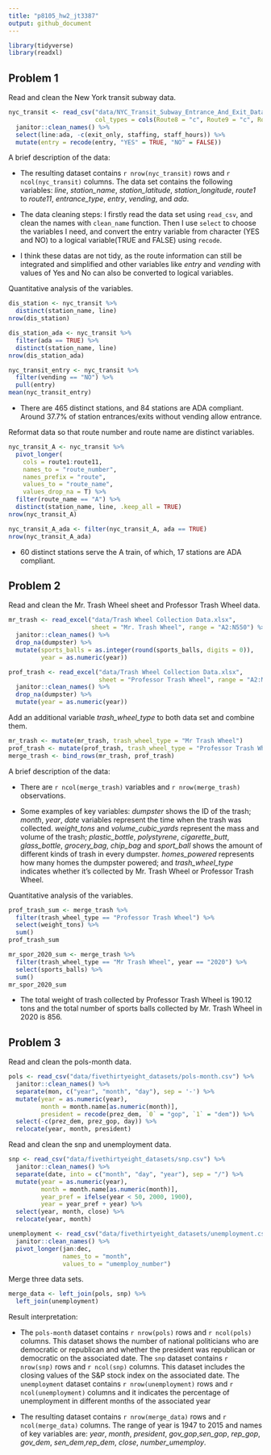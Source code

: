 ```yaml
---
title: "p8105_hw2_jt3387"
output: github_document
---
```

  
```r
library(tidyverse)
library(readxl)
```

## Problem 1

Read and clean the New York transit subway data.

```r
nyc_transit <- read_csv("data/NYC_Transit_Subway_Entrance_And_Exit_Data.csv",
                        col_types = cols(Route8 = "c", Route9 = "c", Route10 = "c", Route11 = "c")) %>%
  janitor::clean_names() %>% 
  select(line:ada, -c(exit_only, staffing, staff_hours)) %>% 
  mutate(entry = recode(entry, "YES" = TRUE, "NO" = FALSE))
```

A brief description of the data:
  
- The resulting dataset contains ``r nrow(nyc_transit)`` rows and ``r ncol(nyc_transit)`` columns. The data set contains the following variables: *line*, *station_name*, *station_latitude*, *station_longitude*, *route1* to *route11*, *entrance_type*, *entry*, *vending*, and *ada*. 

- The data cleaning steps: I firstly read the data set using `read_csv`, and clean the names with `clean_name` function. Then I use `select` to choose the variables I need, and convert the entry variable from character (YES and NO) to a logical variable(TRUE and FALSE) using `recode`.

- I think these datas are not tidy, as the route information can still be integrated and simplified and other variables like *entry* and *vending* with values of Yes and No can also be converted to logical variables.

Quantitative analysis of the variables.

```r
dis_station <- nyc_transit %>% 
  distinct(station_name, line)
nrow(dis_station)

dis_station_ada <- nyc_transit %>%
  filter(ada == TRUE) %>% 
  distinct(station_name, line)
nrow(dis_station_ada)

nyc_transit_entry <- nyc_transit %>% 
  filter(vending == "NO") %>% 
  pull(entry)
mean(nyc_transit_entry)
```

- There are 465 distinct stations, and 84 stations are ADA compliant. Around 37.7% of station entrances/exits without vending allow entrance.

Reformat data so that route number and route name are distinct variables.

```r
nyc_transit_A <- nyc_transit %>% 
  pivot_longer(
    cols = route1:route11, 
    names_to = "route_number",
    names_prefix = "route",
    values_to = "route_name",
    values_drop_na = T) %>% 
  filter(route_name == "A") %>% 
  distinct(station_name, line, .keep_all = TRUE)
nrow(nyc_transit_A)

nyc_transit_A_ada <- filter(nyc_transit_A, ada == TRUE)
nrow(nyc_transit_A_ada)
```

- 60 distinct stations serve the A train, of which, 17 stations are ADA compliant.

## Problem 2

Read and clean the Mr. Trash Wheel sheet and Professor Trash Wheel data.

```r
mr_trash <- read_excel("data/Trash Wheel Collection Data.xlsx", 
                       sheet = "Mr. Trash Wheel", range = "A2:N550") %>%
  janitor::clean_names() %>% 
  drop_na(dumpster) %>% 
  mutate(sports_balls = as.integer(round(sports_balls, digits = 0)),
         year = as.numeric(year)) 

prof_trash <- read_excel("data/Trash Wheel Collection Data.xlsx", 
                         sheet = "Professor Trash Wheel", range = "A2:M97") %>%
  janitor::clean_names() %>% 
  drop_na(dumpster) %>% 
  mutate(year = as.numeric(year)) 
```

Add an additional variable *trash_wheel_type* to both data set and combine them.

```r
mr_trash <- mutate(mr_trash, trash_wheel_type = "Mr Trash Wheel")
prof_trash <- mutate(prof_trash, trash_wheel_type = "Professor Trash Wheel")
merge_trash <- bind_rows(mr_trash, prof_trash)
```

A brief description of the data:
  
- There are `r ncol(merge_trash)` variables and `r nrow(merge_trash)` observations.

- Some examples of key variables: *dumpster* shows the ID of the trash; *month*, *year*, *date* variables represent the time when the trash was collected. *weight_tons* and *volume_cubic_yards* represent the mass and volume of the trash; *plastic_bottle*, *polystyrene*, *cigarette_butt*, *glass_bottle*, *grocery_bag*, *chip_bag* and *sport_ball* shows the amount of different kinds of trash in every dumpster. *homes_powered* represents how many homes the dumpster powered; and *trash_wheel_type* indicates whether it's collected by Mr. Trash Wheel or Professor Trash Wheel.

Quantitative analysis of the variables.

```r
prof_trash_sum <- merge_trash %>% 
  filter(trash_wheel_type == "Professor Trash Wheel") %>% 
  select(weight_tons) %>% 
  sum()
prof_trash_sum

mr_spor_2020_sum <- merge_trash %>% 
  filter(trash_wheel_type == "Mr Trash Wheel", year == "2020") %>% 
  select(sports_balls) %>% 
  sum()
mr_spor_2020_sum
```

- The total weight of trash collected by Professor Trash Wheel is 190.12 tons and the total number of sports balls collected by Mr. Trash Wheel in 2020 is 856.

## Problem 3

Read and clean the pols-month data.

```r
pols <- read_csv("data/fivethirtyeight_datasets/pols-month.csv") %>% 
  janitor::clean_names() %>% 
  separate(mon, c("year", "month", "day"), sep = '-') %>% 
  mutate(year = as.numeric(year),
         month = month.name[as.numeric(month)], 
         president = recode(prez_dem, `0` = "gop", `1` = "dem")) %>% 
  select(-c(prez_dem, prez_gop, day)) %>% 
  relocate(year, month, president)
```

Read and clean the snp and unemployment data.

```r
snp <- read_csv("data/fivethirtyeight_datasets/snp.csv") %>%
  janitor::clean_names() %>% 
  separate(date, into = c("month", "day", "year"), sep = "/") %>% 
  mutate(year = as.numeric(year),
         month = month.name[as.numeric(month)],
         year_pref = ifelse(year < 50, 2000, 1900), 
         year = year_pref + year) %>% 
  select(year, month, close) %>% 
  relocate(year, month)

unemployment <- read_csv("data/fivethirtyeight_datasets/unemployment.csv") %>%
  janitor::clean_names() %>% 
  pivot_longer(jan:dec,
               names_to = "month",
               values_to = "umemploy_number")
```

Merge three data sets.

```r
merge_data <- left_join(pols, snp) %>% 
  left_join(unemployment) 
```

Result interpretation:

- The `pols-month` dataset contains ``r nrow(pols)`` rows and ``r ncol(pols)`` columns. This dataset shows the number of national politicians who are democratic or republican and whether the president was republican or democratic on the associated date. The `snp` dataset contains ``r nrow(snp)`` rows and ``r ncol(snp)`` columns. This dataset includes the closing values of the S&P stock index on the associated date. The `unemployment` dataset contains ``r nrow(unemployment)`` rows and ``r ncol(unemployment)`` columns and it indicates the percentage of unemployment in different months of the associated year

- The resulting dataset contains ``r nrow(merge_data)`` rows and ``r ncol(merge_data)`` columns. The range of year is 1947 to 2015 and names of key variables are: *year*, *month*, *president*, *gov_gop*,*sen_gop*, *rep_gop*, *gov_dem*, *sen_dem*,*rep_dem*, *close*, *number_umemploy*.